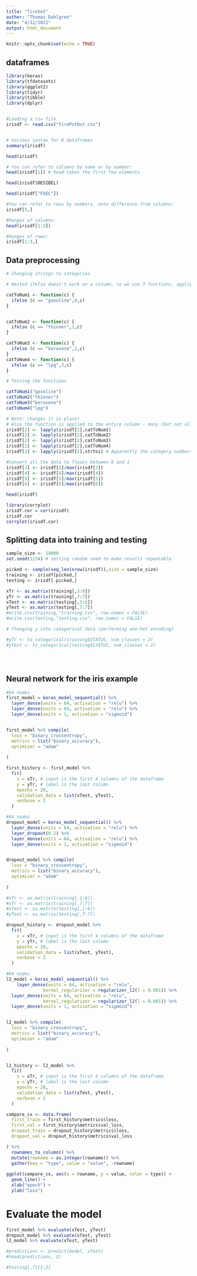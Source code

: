 ```yaml
---
title: "fireSet"
author: "Thomas Dahlgren"
date: "4/12/2022"
output: html_document
---
```


```r
knitr::opts_chunk$set(echo = TRUE)
```

## dataframes 
```r
library(keras)
library(tfdatasets)
library(ggplot2)
library(tidyr)
library(tibble)
library(dplyr)


#Loading a csv file
irisdf <- read.csv("firePutOut.csv")


# Various syntax for R dataframes
summary(irisdf)

head(irisdf)

# You can refer to columns by name or by number:
head(irisdf[1]) # head takes the first few elements

head(irisdf$DESIBEL)

head(irisdf["FUEL"])
```


```r
#You can refer to rows by numbers, note difference from columns:
irisdf[5,]

#Ranges of columns:
head(irisdf[1:3])

#Ranges of rows:
irisdf[1:3,]
```

## Data preprocessing

```r

# Changing strings to categories

# Nested ifelse doesn't work on a column, so we use 3 functions, applied one by one: 

catToNum1 <- function(c) {
  ifelse (c == "gasoline",0,c) 
}


catToNum2 <- function(c) {
  ifelse (c == "thinner",1,c)
}

catToNum3 <- function(c) {
  ifelse (c == "kerosene",2,c)
}
catToNum4 <- function(c) {
  ifelse (c == "lpg",3,c)
}

# Testing the functions

catToNum1("gasoline")
catToNum2("thinner")
catToNum3("kerosene")
catToNum4("lpg")

# Note: changes it in place! 
# Also the function is applied to the entire column - many (but not all) functions in R may be used this way
irisdf[2] <- lapply(irisdf[2],catToNum1)
irisdf[2] <- lapply(irisdf[2],catToNum2)
irisdf[2] <- lapply(irisdf[2],catToNum3)
irisdf[2] <- lapply(irisdf[2],catToNum4)
irisdf[2] <- lapply(irisdf[2],strtoi) # Apparently the category numbers in irisdf[5] are stored as strings; convert to numbers

#Convert all the data to floats between 0 and 1
irisdf[3] <- irisdf[3]/max(irisdf[3])
irisdf[4] <- irisdf[4]/max(irisdf[4])
irisdf[5] <- irisdf[5]/max(irisdf[5])
irisdf[6] <- irisdf[6]/max(irisdf[6])

head(irisdf)
```

```r
library(corrplot)
irisdf.cor = cor(irisdf)
irisdf.cor
corrplot(irisdf.cor)
```

## Splitting data into training and testing

```r
sample_size <- 14000
set.seed(1234) # setting random seed to make results repeatable

picked <- sample(seq_len(nrow(irisdf)),size = sample_size)
training <- irisdf[picked,]
testing <- irisdf[-picked,]

xTr <- as.matrix(training[,3:6])
yTr <- as.matrix(training[,7:7])
xTest <- as.matrix(testing[,3:6])
yTest <- as.matrix(testing[,7:7])
#write.csv(training,"training.csv", row.names = FALSE)
#write.csv(testing,"testing.csv", row.names = FALSE)

# Changing y into categorical data (performing one-hot encoding)

#yTr <- to_categorical(training$STATUS, num_classes = 2)
#yTest <- to_categorical(testing$STATUS, num_classes = 2)





```

## Neural network for the iris example
```r

#64 nodes
first_model = keras_model_sequential() %>%
  layer_dense(units = 64, activation = "relu") %>%
  layer_dense(units = 64, activation = "relu") %>%
  layer_dense(units = 1, activation = "sigmoid")


first_model %>% compile(
  loss = "binary_crossentropy",
  metrics = list("binary_accuracy"),
  optimizer = "adam"
  
)

first_history <- first_model %>% 
  fit(
    x = xTr, # input is the first 4 columns of the dataframe
    y = yTr, # label is the last column
    epochs = 20,
    validation_data = list(xTest, yTest),
    verbose = 2
  )
```


```r
#64 nodes
dropout_model = keras_model_sequential() %>%
  layer_dense(units = 64, activation = "relu") %>%
  layer_dropout(0.2) %>% 
  layer_dense(units = 64, activation = "relu") %>%
  layer_dense(units = 1, activation = "sigmoid")


dropout_model %>% compile(
  loss = "binary_crossentropy",
  metrics = list("binary_accuracy"),
  optimizer = "adam"
  
)

#xTr <- as.matrix(training[,1:6])
#yTr <- as.matrix(training[,7:7])
#xTest <- as.matrix(testing[,1:6])
#yTest <- as.matrix(testing[,7:7])

dropout_history <- dropout_model %>% 
  fit(
    x = xTr, # input is the first 4 columns of the dataframe
    y = yTr, # label is the last column
    epochs = 20,
    validation_data = list(xTest, yTest),
    verbose = 2
  )

```
```r
#64 nodes
l2_model = keras_model_sequential() %>%
    layer_dense(units = 64, activation = "relu",
              kernel_regularizer = regularizer_l2(l = 0.001)) %>%
  layer_dense(units = 64, activation = "relu",
              kernel_regularizer = regularizer_l2(l = 0.001)) %>%
  layer_dense(units = 1, activation = "sigmoid")


l2_model %>% compile(
  loss = "binary_crossentropy",
  metrics = list("binary_accuracy"),
  optimizer = "adam"
  
)


l2_history <- l2_model %>% 
  fit(
    x = xTr, # input is the first 4 columns of the dataframe
    y = yTr, # label is the last column
    epochs = 20,
    validation_data = list(xTest, yTest),
    verbose = 2
  )
```



```r
compare_cx <- data.frame(
  first_train = first_history$metrics$loss,
  first_val = first_history$metrics$val_loss,
  dropout_train = dropout_history$metrics$loss,
  dropout_val = dropout_history$metrics$val_loss

) %>%
  rownames_to_column() %>%
  mutate(rowname = as.integer(rowname)) %>%
  gather(key = "type", value = "value", -rowname)
  
ggplot(compare_cx, aes(x = rowname, y = value, color = type)) +
  geom_line() +
  xlab("epoch") +
  ylab("loss")
```

# Evaluate the model
```r
first_model %>% evaluate(xTest, yTest)
dropout_model %>% evaluate(xTest, yTest)
l2_model %>% evaluate(xTest, yTest)

#predictions <- predict(model, xTest)
#head(predictions, 2)

#testing[,7][1:2]

```
